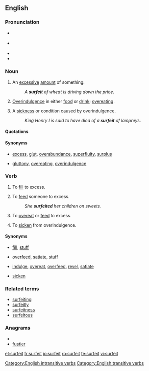 {{was wotd|2007|July|20}}
==English==

===Pronunciation===
*{{a|RP}} {{IPA|/ˈsɜː.fɪt/}}
*{{a|US}} {{IPA|/ˈsɝː.fɪt/}}
*{{audio|en-us-surfeit.ogg|Audio (US)}}
*{{rhymes|ɜː(r)fɪt}}

===Noun===
{{en-noun|s|-}}

# {{countable}} An [[excessive]] [[amount]] of something.
#: ''A '''surfeit''' of wheat is driving down the price.''
# {{uncountable}} [[overindulgence|Overindulgence]] in either [[food]] or [[drink]]; [[overeat]]ing.
# {{countable}} A [[sickness]] or condition caused by overindulgence.
#: ''King Henry I is said to have died of a '''surfeit''' of lampreys.''

====Quotations====
{{seeCites}}

====Synonyms====
*{{sense|excessive amount of something}} [[excess]], [[glut]], [[overabundance]], [[superfluity]], [[surplus]]
*{{sense|overindulgence in food or drink}} [[gluttony]], [[overeating]], [[overindulgence]]

===Verb===
{{en-verb}}

# {{transitive}} To [[fill]] to excess.
# {{transitive}} To [[feed]] someone to excess.
#: ''She '''surfeited''' her children on sweets.''
# {{context|intransitive|reflexive}} To [[overeat]] or [[feed]] to excess.
# {{context|intransitive|reflexive}} To [[sicken]] from overindulgence.

====Synonyms====
*{{sense|to fill to excess}} [[fill]], [[stuff]]
*{{sense|to feed someone to excess}} [[overfeed]], [[satiate]], [[stuff]]
*{{sense|to overeat or feed to excess}} [[indulge]], [[overeat]], [[overfeed]], [[revel]], [[satiate]]
*{{sense|to sicken from overindulgence}} [[sicken]]

===Related terms===
*[[surfeiting]]
*[[surfeitly]]
*[[surfeitness]]
*[[surfeitous]]

===Anagrams===
* {{alphagram|efirstu}}
* [[fustier#English|fustier]]

[[Category:English intransitive verbs]]
[[Category:English transitive verbs]]

[[et:surfeit]]
[[fr:surfeit]]
[[io:surfeit]]
[[ro:surfeit]]
[[te:surfeit]]
[[vi:surfeit]]